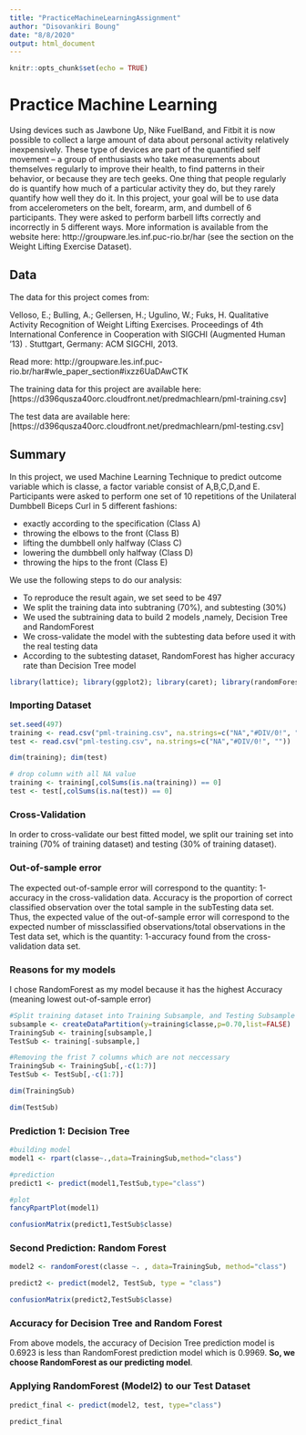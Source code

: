 ```yaml
---
title: "PracticeMachineLearningAssignment"
author: "Disovankiri Boung"
date: "8/8/2020"
output: html_document
---
```


```r
knitr::opts_chunk$set(echo = TRUE)
```

# Practice Machine Learning

Using devices such as Jawbone Up, Nike FuelBand, and Fitbit it is now possible to collect a large amount of data about personal activity relatively inexpensively. These type of devices are part of the quantified self movement – a group of enthusiasts who take measurements about themselves regularly to improve their health, to find patterns in their behavior, or because they are tech geeks. One thing that people regularly do is quantify how much of a particular activity they do, but they rarely quantify how well they do it. In this project, your goal will be to use data from accelerometers on the belt, forearm, arm, and dumbell of 6 participants. They were asked to perform barbell lifts correctly and incorrectly in 5 different ways. More information is available from the website here: http://groupware.les.inf.puc-rio.br/har (see the section on the Weight Lifting Exercise Dataset).


## Data
The data for this project comes from:

Velloso, E.; Bulling, A.; Gellersen, H.; Ugulino, W.; Fuks, H. Qualitative Activity Recognition of Weight Lifting Exercises. Proceedings of 4th International Conference in Cooperation with SIGCHI (Augmented Human '13) . Stuttgart, Germany: ACM SIGCHI, 2013.

Read more: http://groupware.les.inf.puc-rio.br/har#wle_paper_section#ixzz6UaDAwCTK

The training data for this project are available here: [https://d396qusza40orc.cloudfront.net/predmachlearn/pml-training.csv]

The test data are available here: [https://d396qusza40orc.cloudfront.net/predmachlearn/pml-testing.csv]

## Summary

In this project, we used Machine Learning Technique to predict outcome variable which is classe, a factor variable consist of A,B,C,D,and E. Participants were asked to perform one set of 10 repetitions of the Unilateral Dumbbell Biceps Curl in 5 different fashions:

* exactly according to the specification (Class A)
* throwing the elbows to the front (Class B)
* lifting the dumbbell only halfway (Class C)
* lowering the dumbbell only halfway (Class D)
* throwing the hips to the front (Class E)

We use the following steps to do our analysis:

* To reproduce the result again, we set seed to be 497
* We split the training data into subtraning (70%), and subtesting (30%)
* We used the subtraining data to build 2 models ,namely, Decision Tree and RandomForest
* We cross-validate the model with the subtesting data before used it with the real testing data
* According to the subtesting dataset, RandomForest has higher accuracy rate than Decision Tree model


```r
library(lattice); library(ggplot2); library(caret); library(randomForest); library(rpart); library(rpart.plot); library(rattle)
```

### Importing Dataset
```r
set.seed(497)
training <- read.csv("pml-training.csv", na.strings=c("NA","#DIV/0!", ""))
test <- read.csv("pml-testing.csv", na.strings=c("NA","#DIV/0!", ""))

dim(training); dim(test)

# drop column with all NA value
training <- training[,colSums(is.na(training)) == 0]
test <- test[,colSums(is.na(test)) == 0]


```
### Cross-Validation

In order to cross-validate our best fitted model, we split our training set into training (70% of training dataset) and testing (30% of training dataset).

### Out-of-sample error

The expected out-of-sample error will correspond to the quantity: 1-accuracy in the cross-validation data. Accuracy is the proportion of correct classified observation over the total sample in the subTesting data set. Thus, the expected value of the out-of-sample error will correspond to the expected number of missclassified observations/total observations in the Test data set, which is the quantity: 1-accuracy found from the cross-validation data set.

### Reasons for my models

I chose RandomForest as my model because it has the highest Accuracy (meaning lowest out-of-sample error)

```r
#Split training dataset into Training Subsample, and Testing Subsample
subsample <- createDataPartition(y=training$classe,p=0.70,list=FALSE)
TrainingSub <- training[subsample,]
TestSub <- training[-subsample,]

#Removing the frist 7 columns which are not neccessary
TrainingSub <- TrainingSub[,-c(1:7)]
TestSub <- TestSub[,-c(1:7)]

dim(TrainingSub)

dim(TestSub)

```

### Prediction 1: Decision Tree
```r
#building model
model1 <- rpart(classe~.,data=TrainingSub,method="class")

#prediction
predict1 <- predict(model1,TestSub,type="class")

#plot
fancyRpartPlot(model1)
```

```r
confusionMatrix(predict1,TestSub$classe)
```
### Second Prediction: Random Forest
```r
model2 <- randomForest(classe ~. , data=TrainingSub, method="class")

predict2 <- predict(model2, TestSub, type = "class")

confusionMatrix(predict2,TestSub$classe)
```
### Accuracy for Decision Tree and Random Forest
From above models, the accuracy of Decision Tree prediction model is 0.6923 is less than RandomForest prediction model which is 0.9969. **So, we choose RandomForest as our predicting model**.

### Applying RandomForest (Model2) to our Test Dataset
```r
predict_final <- predict(model2, test, type="class")

predict_final
```

